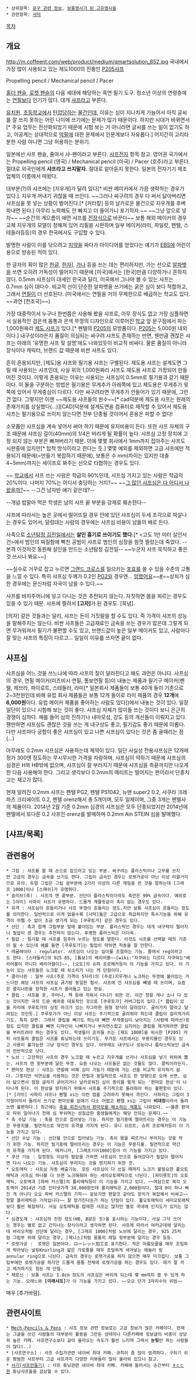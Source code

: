  * 상위항목: [[문구 관련 정보]], [[보통명사가 된 고유명사들]]
 * 관련항목: [[샤덕]]
[[목차]]
== 개요 ==
http://m.coffeent.com/web/product/medium/qmartsolution_852.jpg
국내에서 가장 많이 사용되고 있는 제도1000의 진퉁인 [[P205]]샤프

Propelling pencil / Mechanical pencil / Pacer

[[홀더 펜슬]], [[로켓 펜슬]]의 다음 세대에 해당하는 흑연 필기 도구. 청소년 이상의 연령층에는 [[연필]]보다 인기가 많다.  대개 [[샤프]]라고 부른다.

[[유치원]], [[초등학교]]에서 [[탄압]]당하는 [[물건]]인데, 이유는 심이 지나치게 가늘어서 아직 글씨를 잘 쓰지 못하는 어린 나이에 쓰기에는 문제가 많기 때문이다. 하지만 시대가 바뀌면서[* 주요 업무는 전산화되었기 때문에 시험 보는 거 아니라면 글씨를 쓰는 일이 없기도 하고, 이공계는 상대적으로 [[악필]]에 대한 문제에서 인문계보다 자유롭다.] 어지간히 고리타분한 사람 아니면 그냥 허용하는 분위기.

일본에선 샤프 펜슬, 줄여서 샤-펜이라고 부른다. [[샤프전자]] 항목 참고. 영어권 국가에서는 Propelling pencil (영국) / Mechanical pencil (미국) / Pacer (호주)라고 부른다. 절대로 외국인에게 '''샤프라고 쓰지말자.''' 절대로 알아듣지 못한다. 일본의 전자기기 제조업체의 이름에서 따왔다.

대부분(?)의 샤프에는 [지우개]가 달려 있다[* 비싼 메이커에서 가끔 생략하는 경우가 있다.]. 지우개 꺼내기 귀찮을 때 쓰인다. ~~그러나 싸구려의 경우 다 써서 닳아버리면 샤프심을 못 넣는 상황이 벌어진다.[* [커터칼] 등의 날카로운 물건으로 지우개를 후벼 파내면 된다.] 아무리 노력해도 안 빠지고 더 들어가니 포기하자.~~ ~~그냥 앞으로 넣자~~ ~~순간의 게으름이 애먼 샤프를 [[전장식]]으로 바꾼다~~ 보통 해외 메이커의 경우 교체 지우개의 모델이 정해져 있어 리필을 시판하며 일부 메이커(라미, 파일럿, 펜텔, 스테들러등등)의 경우 한국에서도 구입할 수 있다.
 
발명한 사람이 이를 닦으려고 [[치약]]을 짜다가 아이디어를 얻었다는 얘기가 [[EBS]]에 어린이용으로 방송된 적이 있다.

한 글자의 획이 많은 [[한글]], [[한자]]], [[가나]] 등을 쓰는 데는 편리하지만, 가는 선으로 [[알파벳]]을 쓰면 오히려 가독성이 떨어지기 때문에 [미국]에서는 [한국]만큼 다양하거나 흔하지 않다. 0.5mm 샤프심이 대세인 한국과 달리, 미국에서 그나마 볼 수 있는 샤프는 0.7mm 심이 대다수. 비교적 선이 단순한 알파벳을 쓰기에는 굵은 심이 보다 적합하고, 그래서 [[연필]]이 더 선호된다. (미국에서는 연필을 거의 무제한으로 배급하는 학교도 있다. ~~과연 [천조국]~~)

가장 대중적이서 누구나 한번쯤은 사용해 봤을 샤프로, 아무 장식도 없고 가장 심플하면서 실용적인 검은색 몸통과 은색 뚜껑의 디자인으로 이루어진 [[학교]] 앞 문구점에서 파는 1,000원짜리 [[제도 샤프]]가 있다.[* 펜텔의 [[P205]]의 모방품이다. [[P205]]는 5,000원 내외이다.] 내구성이라든지 품질이 의심되는 싸구려 샤프도 존재하는 반면, 웬만큼 괜찮은 샤프는 아래의 '유명한 샤프 및 설명'에도 나와있듯이 비교적 비싸다. 물론 품질이 아니라 장식이나 캐릭터, 브랜드 값 때문에 비싼 샤프도 있다.

흔히 혼용되지만, [제도]용 샤프와 필기용 샤프는 구별된다. 제도용 샤프는 설계도면 그릴 때 사용되는 샤프인데, 사실 위의 1,000원짜리 샤프도 제도용 샤프로 가정되어 만들어진 것이다. 이렇게 혼용되는 이유는 사용되는 샤프심이 0.5mm로 필기용과 같기 때문이다. 이 둘을 구분하는 방법은 필기용은 무게추가 아래쪽에 있고 제도용은 무게추가 윗쪽에 있어서 무게중심이 다르다. 다만 싸구려라면 무게추가 안들어가 있기 때문에, 그런건 없다. 그렇지만 이젠 ~~제도용 샤프들의 원수~~[* cad덕분에 제도용 샤프는 원래의 존재가치를 상실했다(…)][CAD]덕분에 설계도면을 컴퓨터로 제작할 수 있어서 제도용 샤프는 필기용으로 쓰이지 않는다면 전부 단종될 것이어서 혼용은 피할 수 없다! 

소모품인 샤프심을 계속 넣어서 써야 하기 때문에 유지비용이 든다. 또한 샤프 자체의 구조 때문에 샤프심 길이(40mm)의 1/4은 버리게 될 확률이 높다. 샤프심 고정 장치에 고정 되지 않는 부분은 빠져버리기 때문. 이에 몇몇 회사에서 1mm까지 잡아주는 샤프도 시판중에 있지만[* 탑척 방식이라고 한다는 듯.] 몇몇 예외를 제외하면 고급 샤프에만 적용되기 때문에(=만들기 복잡하기 때문에), 보통은 수 mm(차이는 있지만 대충 4~5mm)까지는 세이프로 봐주는 선으로 타협하는 경우도 있다. 

~~ [[학교]]에서 샤프 쓰는 사람은 학급의 90%인데, 샤프심 가지고 있는 사람은 학급의 20%이다. 나머지 70%는 어디서 충당하는 거지?~~ ~~[[그 많던 싱아는 누가 다 먹었을까?|그 많던 샤프심은 다 어디서 나왔을까?]]~~ --그건 남자반 얘기 같은데?--

--개념 밥말아 먹은 학생은 남의 샤프 끝 부분을 강제로 훼손한다--

샤프에 따라서는 높은 곳에서 떨어뜨릴 경우 안에 있던 샤프심이 두세 조각으로 박살나는 경우도 있어서, 덜렁대는 사람의 경우에는 샤프심 비용이 남들의 배로 든다.

사족으로 [[소년탐정 김전일]]에서는 '''살인 흉기로 쓰이기도 했다.'''[* <고도 1만 미터 살인사건>에서 범인의 찌질함에 빡친 공범이 샤프로 범인의 심장을 힘껏 찔렀는데 죽었다. --본격 이것저것 동원해 살인을 만드는 소년탐정 김전일-- ~~누군지 샤프 묵직하고 좋은 것 쓰시나 봐요~~]

~~실수로 거꾸로 잡고 누르면 [[그랜드 크로스]]를 일으키는 [[FUS RO DAH!|포효]]를 쓸 수 있을 수준의 고통을 느낄 수 있다. 특히 샤프심 두께가 0.2인 [[PG2]]일 경우엔… [[망했어요]]~~[http://www.youtube.com/watch?v=f7YVcDWWrBA&feature=youtu.be #]~~상처가 심한 경우에는 문신처럼 자국이 남을 수 있다.~~

샤프를 바지주머니에 넣고 다니는 것은 추천되지 않는다. 자칫하면 몸을 찌르는 경우도 있을 수 있기 때문. 샤프에 찔려서 '''[고자]'''가 된 경우도. [묵념].

[의자] 같은 것들과는 달리, 샤프는 돈이 거짓말을 할 수도 있다. 즉 가격이 샤프의 성능을 말해주지는 않는다. 비싼 샤프들은 고급재료인 금속을 쓰는 경우가 많은데 그렇게 되면 무거워져서 필기가 불편할 수도 있고, 브랜드값이 높은 일부 메이커도 있고, 사람마다 잘 맞는 샤프의 특징이 다르고… 일일이 이유를 쓰자면 끝이 없다.
== 샤프심 ==
샤프심을 어느 것을 쓰느냐에 따라 샤프의 질이 달라진다고 해도 과언은 아니다. 샤프심의 경우, 연필 메이커(미츠비시 연필, 톰보연필 등)이 내놓는 제품과 필기구 메이커(펜텔, 제브라, 파이로트, 스테들러, 라미[* 일본회사 제품들이 보통 40개 들이 기준으로 2~3천원인데 비해 유럽 회사 제품들은 보통 12개 들이로 라미 제품의 경우 '''12개'''에 '''6,000원'''이다. 유럽 메이커 제품을 좋아하는 사람도 있다])에서 내놓는 것이 있다. 일장일단이 있으니 시험해 보는 것이 좋다. 샤프심 자체가 많이들 쓰는 것이다 보니 은근히 경쟁이 심하다. 예를 들어 심의 진하기나 내마모성, 강도 등의 개선들이 이뤄지고 있다. 웬만하면 샤프심도 괜찮은 것을 쓰는 게 내구성도 좋고, 필기감도 좋기 때문에 이롭다. 다만 샤프마다 궁합이 좋은 샤프심이 있고 나쁜 샤프심이 있다는 것은 좀 골때리는 점(…)

아무래도 0.2mm 샤프심은 사용하는데 제약이 있다. 일단 사실상 전용샤프심은 12개에 정가 300엔 정도하는 무시무시한 가격을 자랑하며, 샤프심이 약하기 때문에 샤프심의 심경은 H와 HB밖에 없으며, 샤프심이 잘 부러지기 때문에 샤프심을 촉끝까지만 나오게 한 다음 사용해야 한다. 그리고 생각보다 0.2mm의 메리트는 떨어지는 편이라서 단종치고는 재고가 많다.

현재 알려진 0.2mm 샤프는 펜텔 PG2, 펜텔 PS1042, 뉴맨 super2 0.2, 사쿠라 크레파츠 크리에이트 0.2, 펜텔 orenz해서 총 5개이며, 모두 일제이며, 그중 3개는 펜텔사의 제품이다. 2014년 2월 기준 0.2mm 심경의 샤프심은 모두 단종되었지만 2014년에 펜텔에서 또다른 0.2 샤프인 orenz를 발매하며 0.2mm Ain STEIN 심을 발매했다.

== [샤프/목록] ==
== 관련용어 ==
 * 그립 : 샤프를 쓸 때 손으로 잡으라고 있는 부분. 싸구려는 플라스틱이나 고무를 쓰지만 고급의 경우는 금속을 쓰기도 한다. 그립이 금속인 경우는 로렛가공이 아닌 이상 미끌거리므로 유의. 듀얼 그립은 그립 겉부분에 2가지 이상의 다른 재질을 쓴 것을 말하는데 [그래프 1000]이나 [스매쉬]가 유명하다.
 * 슬리브(촉) : 샤프의 맨 끝부분. 선단이 플라스틱이더라도 촉만은 99% 금속이다. 예외로는 [라미] 사파리 샤프가 유명하다. 드물게 캐플릿같이 촉이 없는 경우도 있다.
 * 유격 : 샤프심이 흔들리거나 샤프 뚜껑이 흔들리는 정도.지만 보통 샤프심이 흔들리는 정도를 의미한다. 일반적으로 이게 없을수록 [샤덕]들은 고급으로 취급하지만 특수기능을 위해 유격이 어쩔 수 없이 조금 생기게 되는 [쿠루토가] 같은 경우도 있다.
 * 선단 : 촉과 함께 그립부분 앞에 붙어있는 부분. 플라스틱인 경우는 대개 내구력이 떨어지니 필압이 센 경우는 추천하지 않는다. 투명한 플라스틱은 더더욱.
 * 필압 : 필기할 때 샤프를 힘주어 누르는 정도를 말한다. 이것도 샤프를 선택할 때의 기준이 될 수 있는데 예를 들면 [쿠루토가]는 필압이 약하면 작동을 잘 안한다.
 * 레귤레이터 : regulator. 샤프심이 나오는 길이를 조절하는 기능. 줄여서 reg이라고도 한다. [스테들러]의 925 85, [톰보]의 배리어블~~[wiki:"자쿠와는 다르다 자쿠와는"베리어블이 아니다 베리어블이]~~, [오토]의 슈퍼 프로메카등이 이 기능을 가지고 있다. 이 기능이 있는 샤프들은 노크할 때 쇳소리가 나는 게 단점이다.
 * 클리너핀 : 일부 샤프(주로 가격이 5자리)의 (주로)지우개나 노크하는 뚜껑에 붙어있는 가느다란 해당 샤프의 샤프심 굵기랑 동일한 철사. 샤프에 낀 샤프심을 빼낼 때 쓰이며, 요즘은 클리너핀을 장착한 샤프가 줄어들고 있는 현실.
 * 클립 : 샤프를 옷, 주머니, 책 등에 끼워서 다니기 위한 것. 이건 정말 개나 소나 다 있는 것이지만 극히 드문 예외중 대표적인 것으로 [쿠루토가] 러버그립이 있다.[* 클립이 있을 자리에 쿠루토가의 상징 마크가 있는 자그마한 원형 장식이 달려있다. 굴러가지 말라고 달려있는 것인듯.] 쿠루토가가 아닌 이상 샤프는 주기적으로 굴려줘야 하는데 클립이 걸리적거리기도. 특히 길면. 그래서 클립을 빼기도 하는데 빼면 무게중심이 낮아지는 (사람에 따라선)장점도 있지만 클립을 빼면 디자인이 나빠지거나 부자연스럽고 심지어는 클립을 제거하려면 클립을 부러트려야 하는 경우도 있다. 학생들이 흔히들 쓰는 [제도 1000]을 위시한 [P205] 카피 샤프들의 클립은 샤프를 튜닝하는데 쓰이기도. 무거운 샤프에서는 무용지물인 경우도 있고 사용이 불가능한 그냥 장식인 경우도 있다. 아무래도 내구도나 성능이나 플라스틱보단 금속이 전반적으로 낫다.
 * 노브 : 고전적인 샤프의 경우 노크할 때 누르고 지우개를 쓰거나 샤프심을 넣기 위하여 뽑는, 샤프의 맨 윗부분에 달린 뚜껑. 요즘 나오는 샤프들은 없는 것들도 많다. 클릭이라든지.
 * 편마모 현상 : 샤프는 연필에 비해 심이 가늘기 때문에 가는 선을 비교적 유지하기 쉽다. 그렇지만 석연심을 사용하는 것은 연필과 동일하므로 샤프도 한 방향으로 오래 쓰면, 심이 닳으면서 점점 글자가 굵어지거나 날카로워진 심이 종이를 찢게 되는 '편마모 현상'이 나타나게 된다. 이 현상을 방지하기 위해서 샤프를 주기적으로 돌려줘야 하는 불편함이 있다.[* [라미] 사파리 샤프나 펜텔 xs는 이런 점을 고려하지 못해서 까인다. 사파리는 그립이 3각형이라서 돌려서 쓰기로 편마모를 없애기 다소 어렵고 펜텔 xs는 그립이 '''비대칭'''이라서 돌려쓰면 불편하다.] 최근에는 [[쿠루토가|축을 회전시켜서 편마모를 해소하는 제품]]도 나와있다. ~~물론 편마모 따위 일어나기 전에 심 부숴먹는 성질급한 중생들에게는 해당 안되는 문제다.~~
 * 촉 수납 기능 : 촉을 안으로 집어넣는 기능. 하지만 필기중에 떨어뜨리는 경우는 이 기능은 무용지물. 필연적으로 약간의 유격을 가지게 된다. 유니 쉬프트, 슈퍼 프로메카등이 이 기능을 가지고 있다.
 * 선단 수납 기능 : 선단을 안으로 집어넣는 기능. 촉이 몸을 찌르거나 부러지는 것을 막기 위한 기능. 하지만 필기중에 떨어뜨리는 경우는 이 기능은 무용지물. 필연적으로 약간의 유격을 가지게 된다. 메카니카, [그래프기어1000]등이 이 기능을 가지고 있다.
 * 쿠션 기능 : 일정정도 이상의 필압을 가하면 샤프심이 안으로 들어갔다가 필압이 떨어지면 다시 나오는 기능. 샤프심이 부러지는 것을 방지하기 위한 것.
 * 오토매틱 : 샤프심 자동 배출기능. 모든 샤프심이 다 쓰일 때까지 노크가 불필요한 풀오토매틱과 샤프심 하나를 다 쓰면 노크해줘야 하는 세미오토매틱으로 나뉜다. [파이롯트]의 오토매틱, 오토맥과 [파버 카스텔]의 폴리매틱등이 이 기능을 가지고 있다. ~~여담으로 복각 오토맥이 2014년 기준 인터넷가격 38,000원인데 폴리매틱은 2,000원이다. 절대 0이 하나 빠진 게 아니다 오오 파버 카스텔의 기적~~ 겉보기엔 편할것 같아도 장치가 복잡해서 비싸고~~정말 폴리매틱은 기적입니다~~ 잘 망가진다든가 하는 단점이 있다. 풀오토매틱이 세미오토매틱보다 훨씬 복잡하다. 사실 오토매틱을 탑재한 샤프는 많지만 별로 국내에 인지도가 있지는 않다.
 * 심경도계 : 샤프심의 진한 정도(HB, B같은 것)을 표시하는 기능이다. 사실 그닥 쓰이는 경우는 별로 없고 간지나는 장식이라고 생각하면 된다. 샤프에 따라서 여러군데에 달리는데 바리오처럼 선단에 달리는 경우, [그래프 1000]처럼 노브에 달리는 경우, 925 25처럼 그립부 위에 달리는 경우, [제니스]처럼 몸통의 제일 윗부분에 달리는 경우 등등.
 * 로렛가공 :  로렛은 일본어다. ローレット加工로 표기한다. 작은 마름모꼴을 매우 조밀하게 박아넣는 널링Knurling과 얇은 가로줄을 매우 조밀하게 새겨넣는 애뉼러 링annular ring으로 나뉜다. 금속의 경우는 로렛가공을 하지 않으면 매우 미끄럽다. 보통 그립부에만 로렛가공을 하지만 드물게 몸통 전체에 로렛가공을 하는 경우도 있다. 때가 잘 끼고 제거하기도 힘든 게 단점.
 * 제로신 : 보통 샤프는 1.8cm 정도의 샤프심은 버리게 되는데 몇 mm까지 쓸 쑤 있게 하는 기능. 오레느와 '''[미래샤프]'''가 이 기능을 가지고 있다. ~~오오 단가 3자리수의 위엄~~
매우 [추가바람].
== 관련사이트 ==
 * [http://cafe.naver.com/yookgunun Mech-Pencils & Pens] : 샤프 정보 관련 정보로는 고급 정보가 많은 카페이다. 현재는 그글을 쓰던 사람들의 대부분이 활동을 그만둔 상태이나 다른카페에 정보글의 비중이 상당히 높은 카페. 샤프연구소보다 글이 올라오는 속도가 훨씬 느리며 그래서 '''눈팅'''만 하는 사람들이 많다(..)
 * [샤프연구소] : 샤프 수집가관련 네이버 최대 카페. 규칙이 좀 많이 엄격하다. 구하기 쉬운 평범한 샤프부터 고급 샤프까지 다양한 리뷰들이 많이 올라와 있으니 참고.
 * [http://cafe.naver.com/makesharp 샤기(샤프만들기)] : 샤프 튜닝관련 네이버 최대 카페. 카페에 들어서는 순간부터 [[ㅎㄷㄷ]]한 튜닝샤프들을 감상할 수 있다.
